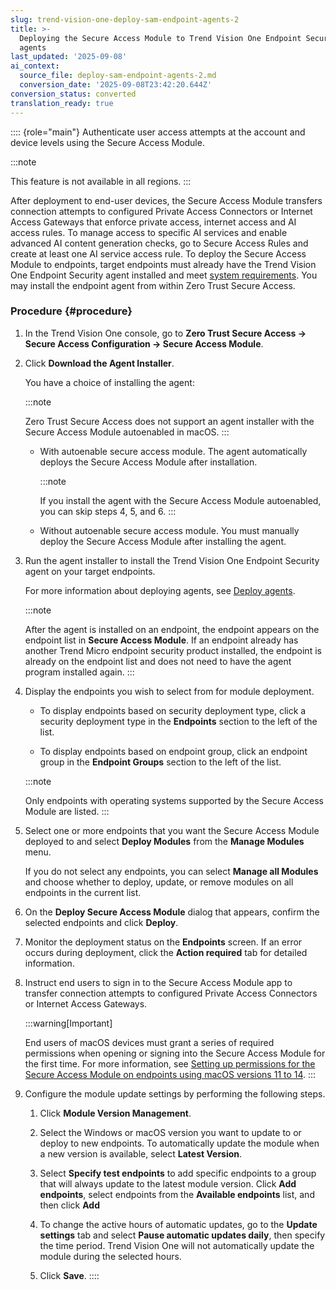 ```yaml
---
slug: trend-vision-one-deploy-sam-endpoint-agents-2
title: >-
  Deploying the Secure Access Module to Trend Vision One Endpoint Security
  agents
last_updated: '2025-09-08'
ai_context:
  source_file: deploy-sam-endpoint-agents-2.md
  conversion_date: '2025-09-08T23:42:20.644Z'
conversion_status: converted
translation_ready: true
---
```


:::: {role="main"}
Authenticate user access attempts at the account and device levels using the Secure Access Module.

:::note

This feature is not available in all regions.
:::

After deployment to end-user devices, the Secure Access Module transfers connection attempts to configured Private Access Connectors or Internet Access Gateways that enforce private access, internet access and AI access rules. To manage access to specific AI services and enable advanced AI content generation checks, go to Secure Access Rules and create at least one AI service access rule. To deploy the Secure Access Module to endpoints, target endpoints must already have the Trend Vision One Endpoint Security agent installed and meet [system requirements](secure-access-module-sys-reqs.mdx). You may install the endpoint agent from within Zero Trust Secure Access.

### Procedure {#procedure}

1.  In the Trend Vision One console, go to **Zero Trust Secure Access → Secure Access Configuration → Secure Access Module**.

2.  Click **Download the Agent Installer**.

    You have a choice of installing the agent:

    :::note

    Zero Trust Secure Access does not support an agent installer with the Secure Access Module autoenabled in macOS.
    :::

    - With autoenable secure access module. The agent automatically deploys the Secure Access Module after installation.

      :::note

      If you install the agent with the Secure Access Module autoenabled, you can skip steps 4, 5, and 6.
      :::

    - Without autoenable secure access module. You must manually deploy the Secure Access Module after installing the agent.

3.  Run the agent installer to install the Trend Vision One Endpoint Security agent on your target endpoints.

    For more information about deploying agents, see [Deploy agents](deploy-agents.mdx).

    :::note

    After the agent is installed on an endpoint, the endpoint appears on the endpoint list in **Secure Access Module**. If an endpoint already has another Trend Micro endpoint security product installed, the endpoint is already on the endpoint list and does not need to have the agent program installed again.
    :::

4.  Display the endpoints you wish to select from for module deployment.

    - To display endpoints based on security deployment type, click a security deployment type in the **Endpoints** section to the left of the list.

    - To display endpoints based on endpoint group, click an endpoint group in the **Endpoint Groups** section to the left of the list.

    :::note

    Only endpoints with operating systems supported by the Secure Access Module are listed.
    :::

5.  Select one or more endpoints that you want the Secure Access Module deployed to and select **Deploy Modules** from the **Manage Modules** menu.

    If you do not select any endpoints, you can select **Manage all Modules** and choose whether to deploy, update, or remove modules on all endpoints in the current list.

6.  On the **Deploy Secure Access Module** dialog that appears, confirm the selected endpoints and click **Deploy**.

7.  Monitor the deployment status on the **Endpoints** screen. If an error occurs during deployment, click the **Action required** tab for detailed information.

8.  Instruct end users to sign in to the Secure Access Module app to transfer connection attempts to configured Private Access Connectors or Internet Access Gateways.

    :::warning[Important]

    End users of macOS devices must grant a series of required permissions when opening or signing into the Secure Access Module for the first time. For more information, see [Setting up permissions for the Secure Access Module on endpoints using macOS versions 11 to 14](setup-permissions-sam-macos.mdx).
    :::

9.  Configure the module update settings by performing the following steps.

    1.  Click **Module Version Management**.

    2.  Select the Windows or macOS version you want to update to or deploy to new endpoints. To automatically update the module when a new version is available, select **Latest Version**.

    3.  Select **Specify test endpoints** to add specific endpoints to a group that will always update to the latest module version. Click **Add endpoints**, select endpoints from the **Available endpoints** list, and then click **Add**

    4.  To change the active hours of automatic updates, go to the **Update settings** tab and select **Pause automatic updates daily**, then specify the time period. Trend Vision One will not automatically update the module during the selected hours.

    5.  Click **Save**.
::::
